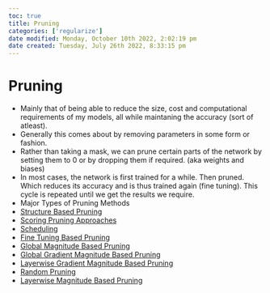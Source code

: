 ```yaml
---
toc: true
title: Pruning
categories: ['regularize']
date modified: Monday, October 10th 2022, 2:02:19 pm
date created: Tuesday, July 26th 2022, 8:33:15 pm
---
```


# Pruning
- Mainly that of being able to reduce the size, cost and computational requirements of my models, all while maintaning the accuracy (sort of atleast).
- Generally this comes about by removing parameters in some form or fashion.
- Rather than taking a mask, we can prune certain parts of the network by setting them to 0 or by dropping them if required. (aka weights and biases)
- In most cases, the network is first trained for a while. Then pruned. Which reduces its accuracy and is thus trained again (fine tuning). This cycle is repeated until we get the results we require.
- Major Types of Pruning Methods
- [Structure Based Pruning](Structure%20Based%20Pruning.qmd)
- [Scoring Pruning Approaches](Scoring%20Pruning%20Approaches.qmd)
- [Scheduling](Scheduling.qmd)
- [Fine Tuning Based Pruning](Fine%20Tuning%20Based%20Pruning.qmd)
- [Global Magnitude Based Pruning](Global%20Magnitude%20Based%20Pruning.qmd)
- [Global Gradient Magnitude Based Pruning](Global%20Gradient%20Magnitude%20Based%20Pruning.qmd)
- [Layerwise Gradient Magnitude Based Pruning](Layerwise%20Gradient%20Magnitude%20Based%20Pruning.qmd)
- [Random Pruning](Random%20Pruning.qmd)
- [Layerwise Magnitude Based Pruning](Layerwise%20Magnitude%20Based%20Pruning.qmd)



